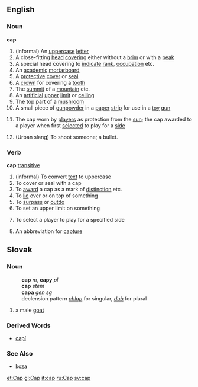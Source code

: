 ==English==
===Noun===
'''cap'''
# (informal) An [[uppercase]] [[letter]]
# A close-fitting [[head]] [[covering]] either without a [[brim]] or with a [[peak]]
# A special head covering to [[indicate]] [[rank]], [[occupation]] etc.
# An [[academic]] [[mortarboard]]
# A [[protective]] [[cover]] or [[seal]]
# A [[crown]] for covering a [[tooth]]
# The [[summit]] of a [[mountain]] etc.
# An [[artificial]] [[upper]] [[limit]] or [[ceiling]]
# The top part of a [[mushroom]]
# A small piece of [[gunpowder]] in a [[paper]] [[strip]] for use in a [[toy]] [[gun]]
#{{Cricket}} The cap worn by [[player]]s as protection from the [[sun]]; the cap awarded to a player when first [[selected]] to play for a [[side]]
# (Urban slang) To shoot someone; a bullet.
===Verb===
'''cap''' [[transitive]]
# (informal) To convert [[text]] to uppercase
# To cover or seal with a cap
# To [[award]] a cap as a mark of [[distinction]] etc.
# To [[lie]] over or on top of something
# To [[surpass]] or [[outdo]]
# To set an upper limit on something
#{{Cricket}} To select a player to play for a specified side
# An abbreviation for [[capture]]
== Slovak ==
=== Noun ===
:'''cap''' ''m'', '''capy''' ''pl''
:'''cap''' ''stem''
:'''capa''' ''gen sg''
:declension pattern ''[[Slovak declension pattern chlap|chlap]]'' for singular, ''[[Slovak declension pattern dub|dub]]'' for plural
# a male [[goat]]
=== Derived Words ===
* [[capí]]
=== See Also ===
* [[koza#Slovak|koza]]

[[et:Cap]]
[[gl:Cap]]
[[it:cap]]
[[ru:Cap]]
[[sv:cap]]
